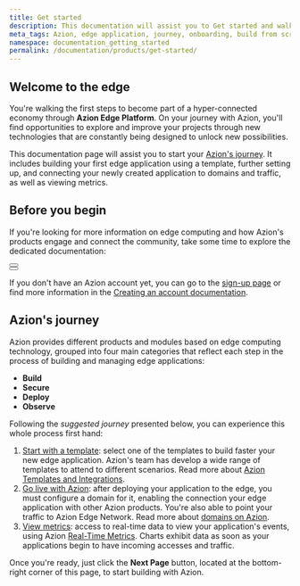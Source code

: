 ```yaml
---
title: Get started
description: This documentation will assist you to Get started and walk your first steps on Azion.
meta_tags: Azion, edge application, journey, onboarding, build from scratch, domain, traffic
namespace: documentation_getting_started
permalink: /documentation/products/get-started/
---
```



## Welcome to the edge

You're walking the first steps to become part of a hyper-connected economy through **Azion Edge Platform**. On your journey with Azion, you'll find opportunities to explore and improve your projects through new technologies that are constantly being designed to unlock new possibilities.

This documentation page will assist you to start your [Azion's journey](#azions-journey). It includes building your first edge application using a template, further setting up, and connecting your newly created application to domains and traffic, as well as viewing metrics.

## Before you begin

If you're looking for more information on edge computing and how Azion's products engage and connect the community, take some time to explore the dedicated documentation:

<Button href="/en/documentation/products/edge-foundations/what-edge-computing-is/" text="Go to edge foundations" variant="secondary"> 

</Button>

<br />

<Button href="/en/documentation/products/azion-foundations/about-azion-edge-platform/" text="Go to Azion foundations" variant="secondary"> 

</Button>

If you don't have an Azion account yet, you can go to the [sign-up page](https://manager.azion.com/signup) or find more information in the [Creating an account documentation](/en/documentation/products/accounts/creating-account/).

## Azion's journey

Azion provides different products and modules based on edge computing technology, grouped into four main categories that reflect each step in the process of building and managing edge applications:

- **Build**
- **Secure**
- **Deploy**
- **Observe**

Following the *suggested journey* presented below, you can experience this whole process first hand:

1. [Start with a template](/en/documentation/products/start-with-a-template/): select one of the templates to build faster your new edge application. Azion's team has develop a wide range of templates to attend to different scenarios. Read more about [Azion Templates and Integrations]().
2. [Go live with Azion](/en/documentation/products/go-live-with-azion/): after deploying your application to the edge, you must configure a domain for it, enabling the connection your edge application with other Azion products. You're also able to point your traffic to Azion Edge Network. Read more about [domains on Azion](en/documentation/products/edge-application/domains/).
3. [View metrics](/en/documentation/products/guides/use-real-time-metrics/): access to real-time data to view your application's events, using Azion [Real-Time Metrics](/en/documentation/products/real-time-metrics/). Charts exhibit data as soon as your applications begin to have incoming accesses and traffic.

Once you're ready, just click the **Next Page** button, located at the bottom-right corner of this page, to start building with Azion.
